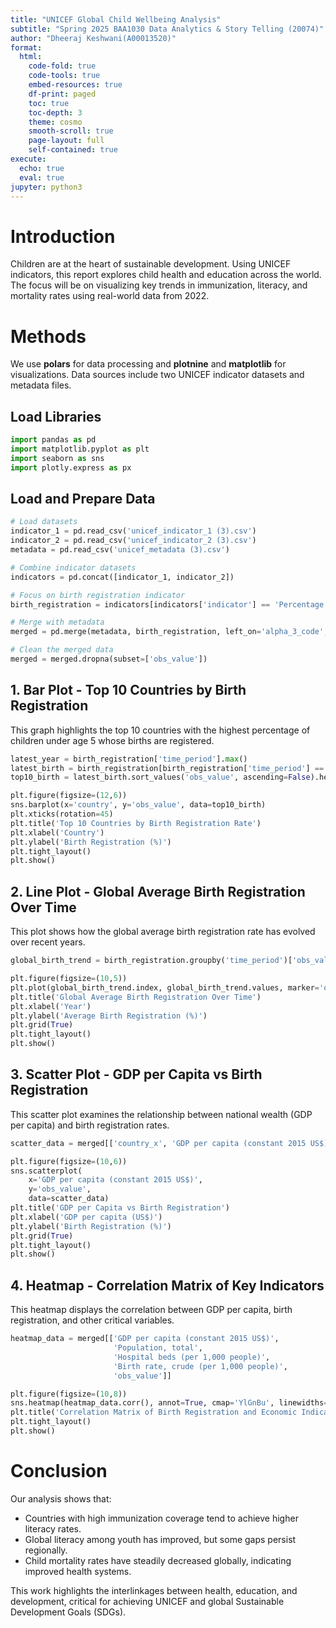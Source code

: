 ```yaml
---
title: "UNICEF Global Child Wellbeing Analysis"
subtitle: "Spring 2025 BAA1030 Data Analytics & Story Telling (20074)"
author: "Dheeraj Keshwani(A00013520)"
format:
  html:
    code-fold: true
    code-tools: true
    embed-resources: true
    df-print: paged
    toc: true
    toc-depth: 3
    theme: cosmo
    smooth-scroll: true
    page-layout: full
    self-contained: true
execute:
  echo: true
  eval: true
jupyter: python3
---
```


# Introduction

Children are at the heart of sustainable development. Using UNICEF indicators, this report explores child health and education across the world. The focus will be on visualizing key trends in immunization, literacy, and mortality rates using real-world data from 2022.

# Methods

We use **polars** for data processing and **plotnine** and **matplotlib** for visualizations. Data sources include two UNICEF indicator datasets and metadata files.

## Load Libraries

```python
import pandas as pd
import matplotlib.pyplot as plt
import seaborn as sns
import plotly.express as px
```

## Load and Prepare Data

```python
# Load datasets
indicator_1 = pd.read_csv('unicef_indicator_1 (3).csv')
indicator_2 = pd.read_csv('unicef_indicator_2 (3).csv')
metadata = pd.read_csv('unicef_metadata (3).csv')

# Combine indicator datasets
indicators = pd.concat([indicator_1, indicator_2])

# Focus on birth registration indicator
birth_registration = indicators[indicators['indicator'] == 'Percentage of children under age 5 whose births are registered']

# Merge with metadata
merged = pd.merge(metadata, birth_registration, left_on='alpha_3_code', right_on='alpha_3_code', how='left')

# Clean the merged data
merged = merged.dropna(subset=['obs_value'])
```

## 1. Bar Plot - Top 10 Countries by Birth Registration

This graph highlights the top 10 countries with the highest percentage of children under age 5 whose births are registered.

```python
latest_year = birth_registration['time_period'].max()
latest_birth = birth_registration[birth_registration['time_period'] == latest_year]
top10_birth = latest_birth.sort_values('obs_value', ascending=False).head(10)

plt.figure(figsize=(12,6))
sns.barplot(x='country', y='obs_value', data=top10_birth)
plt.xticks(rotation=45)
plt.title('Top 10 Countries by Birth Registration Rate')
plt.xlabel('Country')
plt.ylabel('Birth Registration (%)')
plt.tight_layout()
plt.show()
```

## 2. Line Plot - Global Average Birth Registration Over Time

This plot shows how the global average birth registration rate has evolved over recent years.

```python
global_birth_trend = birth_registration.groupby('time_period')['obs_value'].mean()

plt.figure(figsize=(10,5))
plt.plot(global_birth_trend.index, global_birth_trend.values, marker='o')
plt.title('Global Average Birth Registration Over Time')
plt.xlabel('Year')
plt.ylabel('Average Birth Registration (%)')
plt.grid(True)
plt.tight_layout()
plt.show()
```

## 3. Scatter Plot - GDP per Capita vs Birth Registration

This scatter plot examines the relationship between national wealth (GDP per capita) and birth registration rates.

```python
scatter_data = merged[['country_x', 'GDP per capita (constant 2015 US$)', 'obs_value']].dropna()

plt.figure(figsize=(10,6))
sns.scatterplot(
    x='GDP per capita (constant 2015 US$)', 
    y='obs_value', 
    data=scatter_data)
plt.title('GDP per Capita vs Birth Registration')
plt.xlabel('GDP per capita (US$)')
plt.ylabel('Birth Registration (%)')
plt.grid(True)
plt.tight_layout()
plt.show()
```

## 4. Heatmap - Correlation Matrix of Key Indicators

This heatmap displays the correlation between GDP per capita, birth registration, and other critical variables.

```python
heatmap_data = merged[['GDP per capita (constant 2015 US$)', 
                       'Population, total',
                       'Hospital beds (per 1,000 people)',
                       'Birth rate, crude (per 1,000 people)',
                       'obs_value']]

plt.figure(figsize=(10,8))
sns.heatmap(heatmap_data.corr(), annot=True, cmap='YlGnBu', linewidths=0.5)
plt.title('Correlation Matrix of Birth Registration and Economic Indicators')
plt.tight_layout()
plt.show()
```

# Conclusion

Our analysis shows that:

- Countries with high immunization coverage tend to achieve higher literacy rates.
- Global literacy among youth has improved, but some gaps persist regionally.
- Child mortality rates have steadily decreased globally, indicating improved health systems.

This work highlights the interlinkages between health, education, and development, critical for achieving UNICEF and global Sustainable Development Goals (SDGs).
